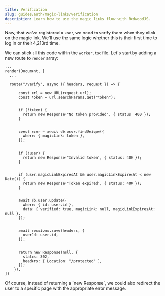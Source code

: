 ```yaml
---
title: Verification
slug: guides/auth/magic-links/verification
description: Learn how to use the magic links flow with RedwoodJS.
---
```



Now, that we've registered a user, we need to verify them when they click on the magic link. We'll use the same logic whether this is their first time to log in or their 4,213rd time.

We can stick all this code within the `worker.tsx` file. Let's start by adding a new route to `render` array:

```tsx title="src/app/auth/worker.tsx" {"1. By default we get the headers and request": 4} {"2. Get the token from the URL": 6} {"3. If the token doesn't exist return a new Response": 10} {"4. Verify the token": 15} {"5. If we can't find the token (or the user), return a new Response": 20} {"6. Check to see if the token has expired": 25} {"7. Update the user's verified status": 30} {"8. Set up the session": 36} {"9. Everything is great, redirect the user to the protected page": 41}
...
render(Document, [
  ...

  route("/verify", async ({ headers, request }) => {

      const url = new URL(request.url);
      const token = url.searchParams.get("token");


      if (!token) {
        return new Response("No token provided", { status: 400 });
      }


      const user = await db.user.findUnique({
        where: { magicLink: token },
      });


      if (!user) {
        return new Response("Invalid token", { status: 400 });
      }


      if (user.magicLinkExpiresAt && user.magicLinkExpiresAt < new Date()) {
        return new Response("Token expired", { status: 400 });
      }


      await db.user.update({
        where: { id: user.id },
        data: { verified: true, magicLink: null, magicLinkExpiresAt: null },
      });


      await sessions.save(headers, {
        userId: user.id,
      });


      return new Response(null, {
        status: 302,
        headers: { Location: "/protected" },
      });
    }),
])
```

<Aside title="Redirecting the user" type="note">
Of course, instead of returning a `new Response`, we could also redirect the user to a specific page with the appropriate error message.
</Aside>
